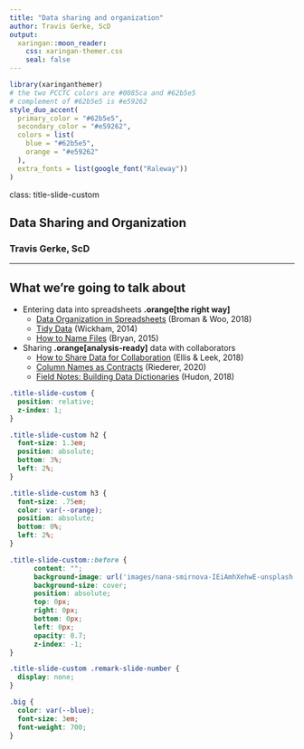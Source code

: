 ```yaml
---
title: "Data sharing and organization"
author: Travis Gerke, ScD
output:
  xaringan::moon_reader:
    css: xaringan-themer.css
    seal: false
---
```


```r
library(xaringanthemer)
# the two PCCTC colors are #0085ca and #62b5e5
# complement of #62b5e5 is #e59262
style_duo_accent(
  primary_color = "#62b5e5",
  secondary_color = "#e59262",
  colors = list(
    blue = "#62b5e5",
    orange = "#e59262"
  ),
  extra_fonts = list(google_font("Raleway"))
)
```

class: title-slide-custom

## Data Sharing and Organization

### Travis Gerke, ScD

---

## What we're going to talk about

* Entering data into spreadsheets **.orange[the right way]**
  * [Data Organization in Spreadsheets](https://www.tandfonline.com/doi/full/10.1080/00031305.2017.1375989) (Broman & Woo, 2018)
  * [Tidy Data](https://www.jstatsoft.org/article/view/v059i10) (Wickham, 2014)
  * [How to Name Files](https://rstats.wtf/how-to-name-files.html) (Bryan, 2015)

* Sharing **.orange[analysis-ready]** data with collaborators 
  * [How to Share Data for Collaboration](https://www.ncbi.nlm.nih.gov/pmc/articles/PMC7518408/pdf/nihms-1502431.pdf) (Ellis & Leek, 2018)
  * [Column Names as Contracts](https://emilyriederer.netlify.app/post/column-name-contracts/) (Riederer, 2020)
  * [Field Notes: Building Data Dictionaries](https://caitlinhudon.com/2018/10/30/data-dictionaries/) (Hudon, 2018)

<!--
Photo by <a href="https://unsplash.com/@nananadolgo?utm_source=unsplash&utm_medium=referral&utm_content=creditCopyText">Nana Smirnova</a> on <a href="https://unsplash.com/s/photos/data?utm_source=unsplash&utm_medium=referral&utm_content=creditCopyText">Unsplash</a>
-->
  
<!-- tip for title css from
https://stackoverflow.com/questions/64269808/is-it-possible-to-adjust-background-image-opacity-in-a-xaringan-slideshow
-->
```css
.title-slide-custom {
  position: relative;
  z-index: 1;
}

.title-slide-custom h2 {
  font-size: 1.3em;
  position: absolute;
  bottom: 3%;
  left: 2%;
}

.title-slide-custom h3 {
  font-size: .75em;
  color: var(--orange);
  position: absolute;
  bottom: 0%;
  left: 2%;
}

.title-slide-custom::before {    
      content: "";
      background-image: url('images/nana-smirnova-IEiAmhXehwE-unsplash.jpg');
      background-size: cover;
      position: absolute;
      top: 0px;
      right: 0px;
      bottom: 0px;
      left: 0px;
      opacity: 0.7;
      z-index: -1;
}

.title-slide-custom .remark-slide-number {
  display: none;
}

.big {
  color: var(--blue);
  font-size: 3em;
  font-weight: 700;
}
```